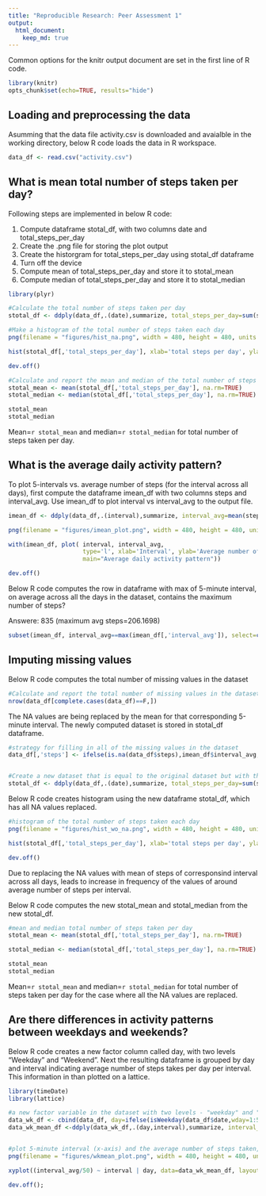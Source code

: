 ---
title: "Reproducible Research: Peer Assessment 1"
output: 
  html_document:
    keep_md: true
---

Common options for the knitr output document are set in the first line of R code.

```{r setoptions}
library(knitr)
opts_chunk$set(echo=TRUE, results="hide")
```






## Loading and preprocessing the data

Asumming that the data file activity.csv is downloaded and avaialble in the working directory, below R code loads the data in R workspace. 

```{r}
data_df <- read.csv("activity.csv")

```





## What is mean total number of steps taken per day?

Following steps are implemented in below R code:

1. Compute dataframe stotal_df,  with two columns date and total_steps_per_day
2. Create the .png file for storing the plot output
3. Create the historgram for total_steps_per_day using stotal_df dataframe
4. Turn off the device
5. Compute mean of total_steps_per_day and store it to stotal_mean
6. Compute median of total_steps_per_day and store it to stotal_median

```{r}
library(plyr)

#Calculate the total number of steps taken per day
stotal_df <- ddply(data_df,.(date),summarize, total_steps_per_day=sum(steps, na.rm = T) )

#Make a histogram of the total number of steps taken each day
png(filename = "figures/hist_na.png", width = 480, height = 480, units = "px")

hist(stotal_df[,'total_steps_per_day'], xlab='total steps per day', ylab='frequency', main='Histogram of total number of steps taken each day')

dev.off()

```



```{r reslults="asis"}

#Calculate and report the mean and median of the total number of steps taken per day
stotal_mean <- mean(stotal_df[,'total_steps_per_day'], na.rm=TRUE)
stotal_median <- median(stotal_df[,'total_steps_per_day'], na.rm=TRUE)

stotal_mean
stotal_median

```

 Mean=`r stotal_mean` and median=`r stotal_median` for total number of steps taken per day.




## What is the average daily activity pattern?

To plot 5-intervals vs. average number of steps (for the interval across all days), first compute the dataframe imean_df with two columns steps and interval_avg. Use imean_df to plot interval vs interval_avg to the output file.


```{r}
imean_df <- ddply(data_df,.(interval),summarize, interval_avg=mean(steps, na.rm=TRUE) )

png(filename = "figures/imean_plot.png", width = 480, height = 480, units = "px")

with(imean_df, plot( interval, interval_avg, 
                     type='l', xlab='Interval', ylab='Average number of steps',
                     main="Average daily activity pattern"))

dev.off()

```


Below R code computes the row in dataframe with max of 5-minute interval, on average across all the days in the dataset, contains the maximum number of steps? 

Answere: 835 (maximum avg steps=206.1698)

```{r results="asis"}

subset(imean_df, interval_avg==max(imean_df[,'interval_avg']), select=c('interval','interval_avg'))

```





## Imputing missing values

Below R code computes the total number of missing values in the dataset

```{r  results="asis"}

#Calculate and report the total number of missing values in the dataset
nrow(data_df[complete.cases(data_df)==F,])

```



The NA values are being replaced by the mean for that corresponding 5-minute interval. The newly computed dataset is stored in stotal_df dataframe.


```{r}
#strategy for filling in all of the missing values in the dataset
data_df[,'steps'] <- ifelse(is.na(data_df$steps),imean_df$interval_avg, data_df$steps)


#Create a new dataset that is equal to the original dataset but with the missing data filled in
stotal_df <- ddply(data_df,.(date),summarize, total_steps_per_day=sum(steps) )

```





Below R code creates histogram using the new dataframe stotal_df, which has all NA values replaced.

```{r}

#histogram of the total number of steps taken each day
png(filename = "figures/hist_wo_na.png", width = 480, height = 480, units = "px")

hist(stotal_df[,'total_steps_per_day'], xlab='total steps per day', ylab='frequency', main='Histogram of total number of steps taken each day')

dev.off()

```





Due to replacing the NA values with mean of steps of corresponsind interval across all days, leads to increase in frequency of the values of around average number of steps per interval.

Below R code computes the new stotal_mean and stotal_median from the new stotal_df.

```{r results="asis"}

#mean and median total number of steps taken per day
stotal_mean <- mean(stotal_df[,'total_steps_per_day'], na.rm=TRUE)

stotal_median <- median(stotal_df[,'total_steps_per_day'], na.rm=TRUE)

stotal_mean
stotal_median

```


Mean=`r stotal_mean` and median=`r stotal_median` for total number of steps taken per day for the case where all the NA values are replaced.






## Are there differences in activity patterns between weekdays and weekends?

Below R code creates a new factor column called day, with two levels "Weekday" and "Weekend". Next the resulting dataframe is grouped by day and interval indicating average number of steps takes per day per interval. This information in than plotted on a lattice.

```{r}
library(timeDate)
library(lattice)

#a new factor variable in the dataset with two levels - "weekday" and "weekend" indicating whether a given date is a weekday or weekend day
data_wk_df <- cbind(data_df, day=ifelse(isWeekday(data_df$date,wday=1:5), "Weekday", "Weekend"))
data_wk_mean_df <-ddply(data_wk_df,.(day,interval),summarize, interval_avg=mean(steps) )


#plot 5-minute interval (x-axis) and the average number of steps taken, averaged across all weekday days or weekend days (y-axis)
png(filename = "figures/wkmean_plot.png", width = 480, height = 480, units = "px")

xyplot((interval_avg/50) ~ interval | day, data=data_wk_mean_df, layout=c(1,2), type='l',xlab='Interval', ylab='Number of steps')

dev.off();

```
